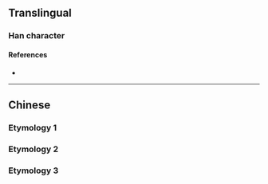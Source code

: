 {{character info/new}}
{{also|呂}}
==Translingual==

===Han character===
{{Han char|rn=30|rad=口|as=03|sn=6|four=|canj=RR|ids=⿱口口}}

====References====
* {{Han ref|kx=0177.021|hdz=10577.120|uh=5415}}

----

==Chinese==
===Etymology 1===
{{zh-see|呂|v}}
===Etymology 2===
{{zh-see|旅|ss}}
===Etymology 3===
{{zh-see|膂|ss}}